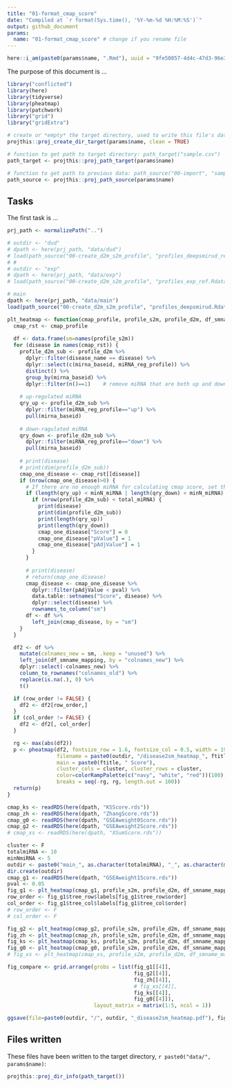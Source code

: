 ```yaml
---
title: "01-format_cmap_score"
date: "Compiled at `r format(Sys.time(), '%Y-%m-%d %H:%M:%S')`"
output: github_document
params:
  name: "01-format_cmap_score" # change if you rename file
---
```


```r
here::i_am(paste0(params$name, ".Rmd"), uuid = "9fe50057-4d4c-47d3-96e3-5e0f783dddc3")
```

The purpose of this document is ...

```r
library("conflicted")
library(here)
library(tidyverse)
library(pheatmap)
library(patchwork)
library("grid")
library("gridExtra")
```

```r
# create or *empty* the target directory, used to write this file's data: 
projthis::proj_create_dir_target(params$name, clean = TRUE)

# function to get path to target directory: path_target("sample.csv")
path_target <- projthis::proj_path_target(params$name)

# function to get path to previous data: path_source("00-import", "sample.csv")
path_source <- projthis::proj_path_source(params$name)
```

## Tasks

The first task is ...

```r
prj_path <- normalizePath("..")

# outdir <- "dud"
# dpath <- here(prj_path, "data/dud")
# load(path_source("00-create_d2m_s2m_profile", "profiles_deepsmirud_ref.Rdata"))
# # 
# outdir <- "exp"
# dpath <- here(prj_path, "data/exp")
# load(path_source("00-create_d2m_s2m_profile", "profiles_exp_ref.Rdata"))

# main
dpath <- here(prj_path, "data/main")
load(path_source("00-create_d2m_s2m_profile", "profiles_deepsmirud.Rdata"))
```


```r
plt_heatmap <- function(cmap_profile, profile_s2m, profile_d2m, df_smname_mapping, pval=0.05, ftitle="cmap", minN_miRNA=5, total_miRNA=10, cluster = T, row_order=F, col_order=F, outdir = "heatmap") {
  cmap_rst <- cmap_profile
  
  df <- data.frame(sm=names(profile_s2m))
  for (disease in names(cmap_rst)) {
    profile_d2m_sub <- profile_d2m %>%
      dplyr::filter(disease_name == disease) %>%
      dplyr::select(c(mirna_baseid, miRNA_reg_profile)) %>%
      distinct() %>%
      group_by(mirna_baseid) %>%
      dplyr::filter(n()==1)    # remove miRNA that are both up and down-regulated in a disease
    
    # up-regulated miRNA
    qry_up <- profile_d2m_sub %>%
      dplyr::filter(miRNA_reg_profile=="up") %>%
      pull(mirna_baseid)
  
    # down-ragulated miRNA
    qry_down <- profile_d2m_sub %>%
      dplyr::filter(miRNA_reg_profile=="down") %>%
      pull(mirna_baseid)
    
    # print(disease)
    # print(dim(profile_d2m_sub))
    cmap_one_disease <- cmap_rst[[disease]]
    if (nrow(cmap_one_disease)>0) {
      # If there are no enough miRNA for calculating cmap score, set their cmap score to 0
      if (length(qry_up) < minN_miRNA | length(qry_down) < minN_miRNA) {
        if (nrow(profile_d2m_sub) < total_miRNA) {
          print(disease)
          print(dim(profile_d2m_sub))
          print(length(qry_up))
          print(length(qry_down))
          cmap_one_disease["Score"] = 0
          cmap_one_disease["pValue"] = 1
          cmap_one_disease["pAdjValue"] = 1
        }
      }
      
      # print(disease)
      # return(cmap_one_disease)
      cmap_disease <- cmap_one_disease %>%
        dplyr::filter(pAdjValue < pval) %>%
        data.table::setnames("Score", disease) %>%
        dplyr::select(disease) %>%
        rownames_to_column("sm")
      df <- df %>%
        left_join(cmap_disease, by = "sm")
    }
  }

  df2 <- df %>%
    mutate(colnames_new = sm, .keep = "unused") %>%
    left_join(df_smname_mapping, by = "colnames_new") %>%
    dplyr::select(-colnames_new) %>%
    column_to_rownames("colnames_old") %>%
    replace(is.na(.), 0) %>%
    t()

  if (row_order != FALSE) {
    df2 <- df2[row_order,]
  }
  if (col_order != FALSE) {
    df2 <- df2[, col_order]
  }

  rg <- max(abs(df2))
  p <- pheatmap(df2, fontsize_row = 1.6, fontsize_col = 0.5, width = 19, height = 5,
                filename = paste0(outdir, "/disease2sm_heatmap_", ftitle, ".pdf"),
                main = paste0(ftitle, " Score"),
                cluster_cols = cluster, cluster_rows = cluster,
                color=colorRampPalette(c("navy", "white", "red"))(100),
                breaks = seq(-rg, rg, length.out = 100))
  return(p)
}
```


```r
cmap_ks <- readRDS(here(dpath, "KSScore.rds"))
cmap_zh <- readRDS(here(dpath, "ZhangScore.rds"))
cmap_g0 <- readRDS(here(dpath, "GSEAweight0Score.rds"))
cmap_g2 <- readRDS(here(dpath, "GSEAweight2Score.rds"))
# cmap_xs <- readRDS(here(dpath, "XSumScore.rds"))

cluster <- F
totalmiRNA <- 10
minNmiRNA <- 5
outdir <- paste0("main_", as.character(totalmiRNA), "_", as.character(minNmiRNA))
dir.create(outdir)
cmap_g1 <- readRDS(here(dpath, "GSEAweight1Score.rds"))
pval <- 0.05
fig_g1 <- plt_heatmap(cmap_g1, profile_s2m, profile_d2m, df_smname_mapping, pval, "GSEAweight1", minNmiRNA, totalmiRNA, T, F, F, outdir)
row_order <- fig_g1$tree_row$labels[fig_g1$tree_row$order]
col_order <- fig_g1$tree_col$labels[fig_g1$tree_col$order]
# row_order <- F
# col_order <- F

fig_g2 <- plt_heatmap(cmap_g2, profile_s2m, profile_d2m, df_smname_mapping, pval, "GSEAweight2", minNmiRNA, totalmiRNA,  cluster, row_order, col_order, outdir)
fig_zh <- plt_heatmap(cmap_zh, profile_s2m, profile_d2m, df_smname_mapping, pval, "Zhang", minNmiRNA, totalmiRNA, cluster, row_order, col_order, outdir)
fig_ks <- plt_heatmap(cmap_ks, profile_s2m, profile_d2m, df_smname_mapping, pval, "KS", minNmiRNA, totalmiRNA, cluster, row_order, col_order, outdir)
fig_g0 <- plt_heatmap(cmap_g0, profile_s2m, profile_d2m, df_smname_mapping, pval, "GSEAweight0", minNmiRNA, totalmiRNA, cluster, row_order, col_order, outdir)
# fig_xs <- plt_heatmap(cmap_xs, profile_s2m, profile_d2m, df_smname_mapping, pval, "XSum", minNmiRNA, cluster, row_order, col_order, outdir)

fig_compare <- grid.arrange(grobs = list(fig_g1[[4]],
                                         fig_g2[[4]],
                                         fig_zh[[4]],
                                         # fig_xs[[4]],
                                         fig_ks[[4]],
                                         fig_g0[[4]]),
                            layout_matrix = matrix(1:5, ncol = 1))

ggsave(file=paste0(outdir, "/", outdir, "_disease2sm_heatmap.pdf"), fig_compare, width = 20, height = 25)
```



## Files written

These files have been written to the target directory, ```r paste0("data/", params$name)```:

```r
projthis::proj_dir_info(path_target())
```
